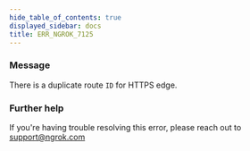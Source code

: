 ```yaml
---
hide_table_of_contents: true
displayed_sidebar: docs
title: ERR_NGROK_7125
---
```




### Message

There is a duplicate route `ID` for HTTPS edge.

<ErrorDetails error="err_ngrok_7125" />

### Further help

If you're having trouble resolving this error, please reach out to [support@ngrok.com](mailto:support@ngrok.com?subject=Help%20with%20ERR_NGROK_7125)
